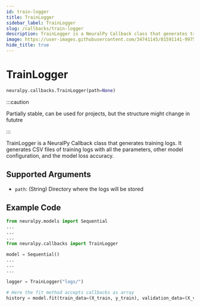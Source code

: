 ```yaml
---
id: train-logger
title: TrainLogger
sidebar_label: TrainLogger
slug: /callbacks/train-logger
description: TrainLogger is a NeuralPy Callback class that generates training logs.
image: https://user-images.githubusercontent.com/34741145/81591141-99752900-93d9-11ea-9ef6-cc2c68daaa19.png
hide_title: true
---
```


# TrainLogger

```python
neuralpy.callbacks.TrainLogger(path=None)
```

:::caution

Partially stable, can be used for projects, but the structure might change in fututre

:::

TrainLogger is a NeuralPy Callback class that generates training logs. It generates CSV files of training logs with all the parameters, other model configuration, and the model loss accuracy.

## Supported Arguments

-   `path`: (String)  Directory where the logs will be stored

## Example Code

```python
from neuralpy.models import Sequential
...
...
...
from neuralpy.callbacks import TrainLogger

model = Sequential()
...
...
...

logger = TrainLogger("logs/")

# Here the fit method accepts callbacks as array
history = model.fit(train_data=(X_train, y_train), validation_data=(X_validation, y_validation), epochs=2, batch_size=32, callbacks=[logger])
```
